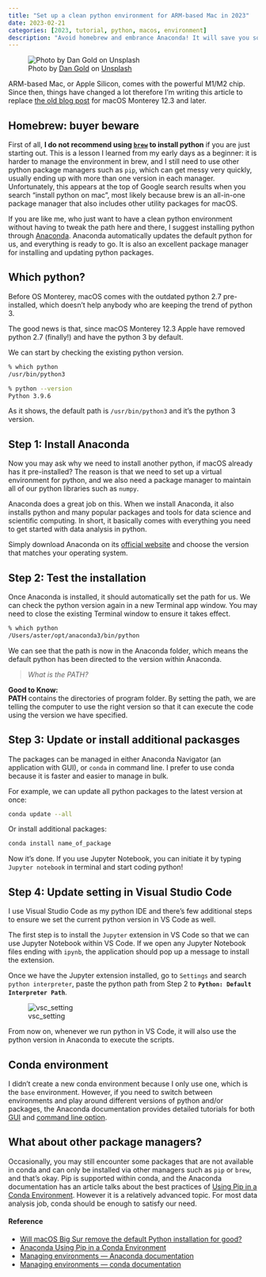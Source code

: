 ```yaml
---
title: "Set up a clean python environment for ARM-based Mac in 2023"
date: 2023-02-21
categories: [2023, tutorial, python, macos, environment]
description: "Avoid homebrew and embrance Anaconda! It will save you so much time trying to figure out which version has been used."
---
```


![Photo by <a href="https://unsplash.com/@danielcgold?utm_source=unsplash&utm_medium=referral&utm_content=creditCopyText">Dan Gold</a> on <a href="https://unsplash.com/photos/NneNzn0vs44?utm_source=unsplash&utm_medium=referral&utm_content=creditCopyText">Unsplash</a>](dan-gold-NneNzn0vs44-unsplash.jpg)
  
ARM-based Mac, or Apple Silicon, comes with the powerful M1/M2 chip. Since then, things have changed a lot therefore I'm writing this article to replace [the old blog post](../2020-06-13-setup-python-in-MacOS/index.qmd) for macOS Monterey 12.3 and later.

## Homebrew: buyer beware

First of all, **I do not recommend using [`brew`](https://brew.sh/) to install python** if you are just starting out. This is a lesson I learned from my early days as a beginner: it is harder to manage the environment in brew, and I still need to use other python package managers such as `pip`, which can get messy very quickly, usually ending up with more than one version in each manager. Unfortunately, this appears at the top of Google search results when  you search "install python on mac", most likely because brew is an all-in-one package manager that also includes other utility packages for macOS.

If you are like me, who just want to have a clean python environment without having to tweak the path here and there, I suggest installing python through [Anaconda](https://www.anaconda.com/products/distribution). Anaconda automatically updates the default python for us, and everything is ready to go. It is also an excellent package manager for installing and updating python packages.

## Which python?

Before OS Monterey, macOS comes with the outdated python 2.7 pre-installed, which doesn't help anybody who are keeping the trend of python 3.

The good news is that, since macOS Monterey 12.3 Apple have removed python 2.7 (finally!) and have the python 3 by default.

We can start by checking the existing python version.

```zsh
% which python
/usr/bin/python3

% python --version
Python 3.9.6
```

As it shows, the default path is `/usr/bin/python3` and it's the python 3 version.

## Step 1: Install Anaconda

Now you may ask why we need to install another python, if macOS already has it pre-installed? The reason is that we need to set up a virtual environment for python, and we also need a package manager to maintain all of our python libraries such as `numpy`.

Anaconda does a great job on this. When we install Anaconda, it also installs python and many popular packages and tools for data science and scientific computing. In short, it basically comes with everything you need to get started with data analysis in python.

Simply download Anaconda on its [official website](https://www.anaconda.com/products/distribution) and choose the version that matches your operating system.

## Step 2: Test the installation

Once Anaconda is installed, it should automatically set the path for us. We can check the python version again in a new Terminal app window. You may need to close the existing Terminal window to ensure it takes effect.

```zsh
% which python
/Users/aster/opt/anaconda3/bin/python
```

We can see that the path is now in the Anaconda folder, which means the default python has been directed to the version within Anaconda.

> *What is the PATH?*

**Good to Know:**  
**PATH** contains the directories of program folder. By setting the path, we are telling the computer to use the right version so that it can execute the code using the version we have specified.

## Step 3: Update or install additional packasges

The packages can be managed in either Anaconda Navigator (an application with GUI), or `conda` in command line. I prefer to use conda because it is faster and easier to manage in bulk.

For example, we can update all python packages to the latest version at once:

```zsh
conda update --all
```

Or install additional packages:

```zsh
conda install name_of_package
```

Now it's done. If you use Jupyter Notebook, you can initiate it by typing `Jupyter notebook` in terminal and start coding python!

## Step 4: Update setting in Visual Studio Code

I use Visual Studio Code as my python IDE and there's few additional steps to ensure we set the current python version in VS Code as well.

The first step is to install the `Jupyter` extension in VS Code so that we can use Jupyter Notebook within VS Code. If we open any Jupyter Notebook files ending with `ipynb`, the application should pop up a message to install the extension.

Once we have the Jupyter extension installed, go to `Settings` and search `python interpreter`, paste the python path from Step 2 to **`Python: Default Interpreter Path`**.

![vsc_setting](vsc_setting.png)

From now on, whenever we run python in VS Code, it will also use the python version in Anaconda to execute the scripts.

## Conda environment

I didn't create a new conda environment because I only use one, which is the `base` environment. However, if you need to switch between environments and play around different versions of python and/or packages, the Anaconda documentation provides detailed tutorials for both [GUI](https://docs.anaconda.com/navigator/tutorials/manage-environments/) and [command line option](https://conda.io/projects/conda/en/latest/user-guide/tasks/manage-environments.html).

## What about other package managers?

Occasionally, you may still encounter some packages that are not available in conda and can only be installed via other managers such as `pip` or `brew`, and that's okay. Pip is supported within conda, and the Anaconda documentation has an article talks about the best practices of [Using Pip in a Conda Environment](https://www.anaconda.com/blog/using-pip-in-a-conda-environment). However it is a relatively advanced topic. For most data analysis job, conda should be enough to satisfy our need.

#### Reference

- [Will macOS Big Sur remove the default Python installation for good?](https://apple.stackexchange.com/questions/406244/will-macos-big-sur-remove-the-default-python-installation-for-good)
- [Anaconda Using Pip in a Conda Environment](https://www.anaconda.com/blog/using-pip-in-a-conda-environment)
- [Managing environments — Anaconda documentation](https://docs.anaconda.com/navigator/tutorials/manage-environments/)
- [Managing environments — conda documentation](https://conda.io/projects/conda/en/latest/user-guide/tasks/manage-environments.html)